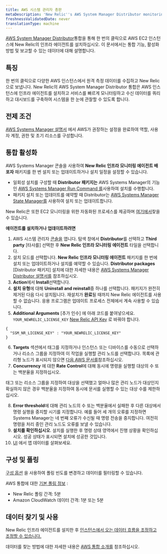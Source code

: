 ```yaml
---
title: AWS 시스템 관리자 총판
metaDescription: 'New Relic''s AWS System Manager Distributor monitoring integration: what data it reports, and how to enable it.'
freshnessValidatedDate: never
translationType: machine
---
```


[AWS System Manager Distributor](https://docs.aws.amazon.com/systems-manager/latest/userguide/distributor.html)통합을 통해 한 번의 클릭으로 AWS EC2 인스턴스에 New Relic의 인프라 에이전트를 설치하십시오. 이 문서에서는 통합 기능, 활성화 방법 및 보고할 수 있는 데이터에 대해 설명합니다.

## 특징

한 번의 클릭으로 다양한 AWS 인스턴스에서 원격 측정 데이터를 수집하고 New Relic으로 보냅니다. New Relic의 AWS System Manager Distributor 통합은 AWS 인스턴스에 인프라 에이전트를 설치하고 서비스를 빠르게 모니터링하고 수신 데이터를 쿼리하고 대시보드를 구축하여 시스템을 한 눈에 관찰할 수 있도록 합니다.

## 전제 조건

[AWS Systems Manager 설명서](https://docs.aws.amazon.com/systems-manager/latest/userguide/systems-manager-setting-up.html) 에서 AWS가 권장하는 설정을 완료하여 역할, 사용자 계정, 권한 및 초기 리소스를 구성합니다.

## 통합 활성화

AWS Systems Manager 콘솔을 사용하여 **New Relic 인프라 모니터링 에이전트 배포자** 패키지를 한 번 설치 또는 업데이트하거나 설치 일정을 설정할 수 있습니다.

* 일회성 설치를 구성할 때 **Distributor 패키지는** AWS Systems Manager의 기능인 [AWS Systems Manager Run Command 를](https://docs.aws.amazon.com/systems-manager/latest/userguide/run-command.html)사용하여 설치를 수행합니다.
* 패키지 설치 또는 업데이트를 예약할 때 Distributor는 [AWS Systems Manager State Manager를](https://docs.aws.amazon.com/systems-manager/latest/userguide/systems-manager-state.html) 사용하여 설치 또는 업데이트합니다.

New Relic은 또한 EC2 모니터링을 위한 자동화된 프로세스를 제공하며 [여기에서](/whats-new/2023/08/whats-new-08-08-automatic-ec2-monitoring-through-nr-agent/)찾을 수 있습니다.

**에이전트를 설치하거나 업데이트하려면**

1. AWS 시스템 관리자 [콘솔을](https://console.aws.amazon.com/systems-manager) 엽니다. 탐색 창에서 **Distributor**를 선택하고 **Third party** \[타사를] 선택한 후 **New Relic 인프라 모니터링 에이전트** 타일을 선택합니다.
2. 설치 모드를 선택합니다. **New Relic 인프라 모니터링 에이전트** 패키지를 한 번에 설치 또는 업데이트하거나 설치를 예약할 수 있습니다. **Distributor packages** \[Distributor 패키지] 설치에 대한 자세한 내용은 [AWS Systems Manager Distributor 설명서를](https://docs.aws.amazon.com/systems-manager/latest/userguide/distributor-working-with-packages-deploy.html) 참조하십시오.
3. **Action**에서 **Install**선택합니다.
4. **설치 유형**에 대해 **Uninstall and reinstall**중 하나를 선택합니다. 패키지가 완전히 제거된 다음 다시 설치됩니다. 재설치가 **완료**될 때까지 New Relic 에이전트를 사용할 수 없습니다. 응용 프로그램은 업데이트 프로세스 전체에서 계속 사용할 수 있습니다.
5. **Additional Arguments** \[추가 인수] 에 아래 코드를 붙여넣으세요. `YOUR_NEWRELIC_LICENSE_KEY` [New Relic API Key](/docs/apis/intro-apis/new-relic-api-keys) 로 바꿔야 합니다.

```
{
  "SSM_NR_LICENSE_KEY" : "YOUR_NEWRELIC_LICENSE_KEY"
}

```

6. **Targets** 섹션에서 태그를 지정하거나 인스턴스 또는 디바이스를 수동으로 선택하거나 리소스 그룹을 지정하여 이 작업을 실행할 관리 노드를 선택합니다. 목록에 관리형 노드가 표시되지 않으면 [다음 AWS 문서를](https://docs.aws.amazon.com/systems-manager/latest/userguide/troubleshooting-managed-instances.html)참조하십시오.
7. **Concurrency** 에 대한 **Rate Control**에 대해 동시에 명령을 실행할 대상의 수 또는 백분율을 지정하십시오.

<Callout variant="tip">
  태그 또는 리소스 그룹을 지정하여 대상을 선택했고 얼마나 많은 관리 노드가 대상인지 확실하지 않은 경우 백분율을 지정하여 동시에 문서를 실행할 수 있는 대상 수를 제한하십시오.
</Callout>

8. **Error threshold**에 대해 관리 노드의 수 또는 백분율에서 실패한 후 다른 대상에서 명령 실행을 중지할 시기를 지정합니다. 예를 들어 세 개의 오류를 지정하면 Systems Manager는 네 번째 오류가 수신될 때 명령 전송을 중지합니다. 여전히 명령을 처리 중인 관리 노드도 오류를 보낼 수 있습니다.
9. **설치를 확인하십시오**. 설치를 실행한 후 명령 상태 영역에서 진행 상황을 확인하십시오. 성공 상태가 표시되면 설치에 성공한 것입니다.
10. [UI](one.newrelic.com) 에서 앱 데이터를 살펴보세요.

## 구성 및 폴링

[구성 옵션](/docs/integrations/new-relic-integrations/getting-started/configure-polling-frequency-data-collection-cloud-integrations) 을 사용하여 폴링 빈도를 변경하고 데이터를 필터링할 수 있습니다.

AWS 통합에 대한 [기본 폴링 정보](/docs/infrastructure/amazon-integrations/aws-integrations-list/aws-polling-intervals-infrastructure-integrations) :

* New Relic 폴링 간격: 5분
* Amazon CloudWatch 데이터 간격: 1분 또는 5분

## 데이터 찾기 및 사용

New Relic 인프라 에이전트를 설치한 후 [인스턴스에서 오는 데이터 흐름을 조정하고 조정할 수 있습니다.](/docs/infrastructure/infrastructure-monitoring/get-started/get-started-infrastructure-monitoring)

데이터를 찾는 방법에 대한 자세한 내용은 [AWS 통합 소개를](/docs/infrastructure/amazon-integrations/get-started/introduction-aws-integrations/#insights) 참조하십시오.